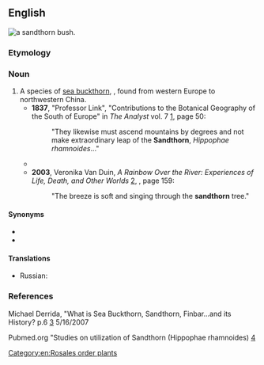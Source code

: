==English==
[[Image:Hippophae rhamnoides-01 (xndr).JPG|thumb|a '''sandthorn''' bush.]]
{{rfi|en}}

===Etymology===
{{compound|sand|thorn|lang=en}}

===Noun===
{{en-noun}}

# A species of [[sea buckthorn]], {{taxlink|Hippophae rhamnoides|species|noshow=1|ver=170609}}, found from western Europe to northwestern China.
#* '''1837''', "Professor Link", "Contributions to the Botanical Geography of the South of Europe" in ''The Analyst'' vol. 7 [http://books.google.com/books?id=mNwEAAAAQAAJ], page 50:
#*: "They likewise must ascend mountains by degrees and not make extraordinary leap of the '''Sandthorn''', ''Hippophae rhamnoides''..."
#* {{quote-text|year=1911|author=Ole Olufsen|title=The Emir of Bokhara and His Country|page=269|url=http://books.google.com/books?id=rlbGWH30tykC],|passage="... the first '''sandthorns''' and willows are met with at an altitude of 26-2700 meters."}}
#* '''2003''', Veronika Van Duin, ''A Rainbow Over the River: Experiences of Life, Death, and Other Worlds'' [http://books.google.com/books?id=Wcl-e_BxbzkC], {{ISBN|1902636473}}, page 159:
#*: "The breeze is soft and singing through the '''sandthorn''' tree."

====Synonyms====
* {{vern|common sea-buckthorn}}
* {{vern|Russian sandthorn}}

====Translations====
{{trans-top|Sandthorn}}
* Russian: {{t+|ru|облепиха|f}}
{{trans-mid}}
{{trans-bottom}}

===References===
Michael Derrida, "What is Sea Buckthorn, Sandthorn, Finbar...and its History? p.6
[http://www.mdidea.com/products/proper/proper003.html] 5/16/2007

Pubmed.org "Studies on utilization of Sandthorn (Hippophae rhamnoides)
[http://www.ncbi.nlm.nih.gov/sites/entrez?Db=pubmed&Cmd=ShowDetailView&TermToSearch=3423004&ordinalpos=2&itool=EntrezSystem2.PEntrez.Pubmed.Pubmed_ResultsPanel.Pubmed_RVDocSum]

[[Category:en:Rosales order plants]]